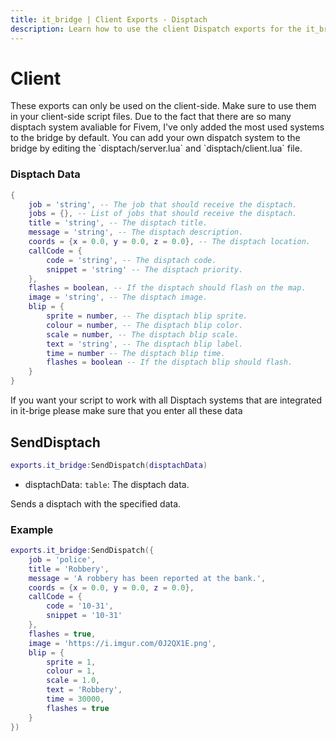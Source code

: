 ```yaml
---
title: it_bridge | Client Exports - Disptach
description: Learn how to use the client Dispatch exports for the it_bridge resource.
---
```



# Client
<Callout type="warning">
  These exports can only be used on the client-side. Make sure to use them in your client-side script files.
</Callout>

<Callout type="error">
Due to the fact that there are so many disptach system avaliable for Fivem, I've only added the most used systems to the bridge by default.
You can add your own dispatch system to the bridge by editing the `disptach/server.lua` and `disptach/client.lua` file.
</Callout>

### Disptach Data
```lua
{
    job = 'string', -- The job that should receive the disptach.
    jobs = {}, -- List of jobs that should receive the disptach.
    title = 'string', -- The disptach title.
    message = 'string', -- The disptach description.
    coords = {x = 0.0, y = 0.0, z = 0.0}, -- The disptach location.
    callCode = {
        code = 'string', -- The disptach code.
        snippet = 'string' -- The disptach priority.
    },
    flashes = boolean, -- If the disptach should flash on the map.
    image = 'string', -- The disptach image.
    blip = {
        sprite = number, -- The disptach blip sprite.
        colour = number, -- The disptach blip color.
        scale = number, -- The disptach blip scale.
        text = 'string', -- The disptach blip label.
        time = number -- The disptach blip time.
        flashes = boolean -- If the disptach blip should flash.
    }
}
```
If you want your script to work with all Disptach systems that are integrated in it-brige please make sure that you enter all these data

## SendDisptach
```lua
exports.it_bridge:SendDispatch(disptachData)
```

- disptachData: `table`: The disptach data.

Sends a disptach with the specified data.

### Example
```lua
exports.it_bridge:SendDispatch({
    job = 'police',
    title = 'Robbery',
    message = 'A robbery has been reported at the bank.',
    coords = {x = 0.0, y = 0.0, z = 0.0},
    callCode = {
        code = '10-31',
        snippet = '10-31'
    },
    flashes = true,
    image = 'https://i.imgur.com/0J2QX1E.png',
    blip = {
        sprite = 1,
        colour = 1,
        scale = 1.0,
        text = 'Robbery',
        time = 30000,
        flashes = true
    }
})
```